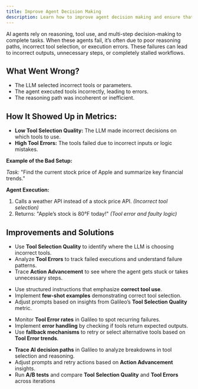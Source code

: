 ```yaml
---
title: Improve Agent Decision Making
description: Learn how to improve agent decision making and ensure that agents make the right choices.
---
```


AI agents rely on reasoning, tool use, and multi-step decision-making to complete tasks. When these agents fail, it’s often due to poor reasoning paths, incorrect tool selection, or execution errors. These failures can lead to incorrect outputs, unnecessary steps, or completely stalled workflows.

## What Went Wrong?

* The LLM selected incorrect tools or parameters.  
* The agent executed tools incorrectly, leading to errors.  
* The reasoning path was incoherent or inefficient.

## How It Showed Up in Metrics:

* **Low Tool Selection Quality:** The LLM made incorrect decisions on which tools to use.  
* **High Tool Errors:** The tools failed due to incorrect inputs or logic mistakes.

**Example of the Bad Setup:** 

*Task:* "Find the current stock price of Apple and summarize key financial trends."

**Agent Execution:**

1. Calls a weather API instead of a stock price API. *(Incorrect tool selection)*  
2. Returns: "Apple’s stock is 80°F today\!" *(Tool error and faulty logic)*

## Improvements and Solutions

<Steps>
<Step title="Leverage metrics to diagnose the issue">

* Use **Tool Selection Quality** to identify where the LLM is choosing incorrect tools.  
* Analyze **Tool Errors** to track failed executions and understand failure patterns.  
* Trace **Action Advancement** to see where the agent gets stuck or takes unnecessary steps.
</Step>
<Step title="Improve Tool Selection with better prompting">

* Use structured instructions that emphasize **correct tool use**.  
* Implement **few-shot examples** demonstrating correct tool selection.  
* Adjust prompts based on insights from Galileo’s **Tool Selection Quality** metric.
</Step>
<Step title="Detect and Reduce Tool Errors">

* Monitor **Tool Error rates** in Galileo to spot recurring failures.  
* Implement **error handling** by checking if tools return expected outputs.  
* Use **fallback mechanisms** to retry or select alternative tools based on **Tool Error trends**.
</Step>
<Step title="Iterate and Test with Galileo">

* **Trace AI decision paths** in Galileo to analyze breakdowns in tool selection and reasoning.  
* Adjust prompts and retry actions based on **Action Advancement** insights.  
* Run **A/B tests** and compare **Tool Selection Quality** and **Tool Errors** across iterations
</Step>
</Steps>